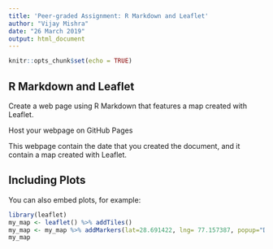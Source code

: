 ---
title: 'Peer-graded Assignment: R Markdown and Leaflet'
author: "Vijay Mishra"
date: "26 March 2019"
output: html_document
---

```{r setup, include=FALSE}
knitr::opts_chunk$set(echo = TRUE)
```

## R Markdown and Leaflet
Create a web page using R Markdown that features a map created with Leaflet.

Host your webpage on GitHub Pages

This webpage contain the date that you created the document, and it contain a map created with Leaflet.

## Including Plots

You can also embed plots, for example:

```{r pressure, echo=FALSE}
library(leaflet)
my_map <- leaflet() %>% addTiles() 
my_map <- my_map %>% addMarkers(lat=28.691422, lng= 77.157387, popup="Dr. Vijay Pal Memorial Library")
my_map
```


